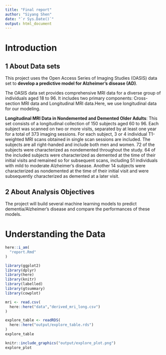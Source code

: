 ```yaml
---
title: "Final report"
author: "Siyang Shen"
date: "`r Sys.Date()`"
output: html_document
---
```

# Introduction
## 1 About Data sets
This project uses the Open Access Series of Imaging Studies (OASIS) data set to **develop a predictive model for Alzheimer's disease (AD)**. 

The OASIS data set provides comprehensive MRI data for a diverse group of individuals aged 18 to 96. It includes two primary components: Cross-section MRI data and Longitudinal MRI data.Here, we use longitudinal data for our modeling.

**Longitudinal MRI Data in Nondemented and Demented Older Adults**: This set consists of a longitudinal collection of 150 subjects aged 60 to 96. Each subject was scanned on two or more visits, separated by at least one year for a total of 373 imaging sessions. For each subject, 3 or 4 individual T1-weighted MRI scans obtained in single scan sessions are included. The subjects are all right-handed and include both men and women. 72 of the subjects were characterized as nondemented throughout the study. 64 of the included subjects were characterized as demented at the time of their initial visits and remained so for subsequent scans, including 51 individuals with mild to moderate Alzheimer’s disease. Another 14 subjects were characterized as nondemented at the time of their initial visit and were subsequently characterized as demented at a later visit.

## 2 About Analysis Objectives
The project will build several machine learning models to predict dementia/Alzheimer’s disease and compare the performances of these models.

# Understanding the Data
```r
here::i_am(
  "report.Rmd"
)
```

```r
library(ggplot2)
library(dplyr)
library(here)
library(knitr)
library(labelled)
library(gtsummary)
library(cowplot)
```

```r
mri <- read.csv(
  here::here("data","derived_mri_long.csv")
)
```

```r
explore_table <- readRDS(
  here::here("output/explore_table.rds")
)
explore_table
```

```r
knitr::include_graphics("output/explore_plot.png")
explore_plot
```

